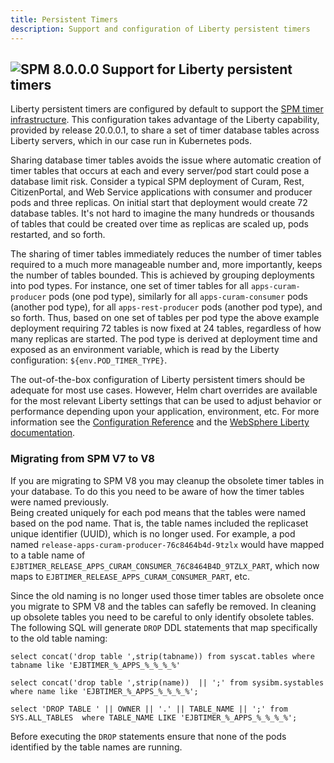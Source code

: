 ```yaml
---
title: Persistent Timers
description: Support and configuration of Liberty persistent timers
---
```


## ![SPM 8.0.0.0](https://img.shields.io/badge/-SPM_8.0.0.0-green) Support for Liberty persistent timers

Liberty persistent timers are configured by default to support the [SPM timer infrastructure](https://www.ibm.com/docs/en/spm/8.0.2?topic=behavior-cram-timer).
This configuration takes advantage of the Liberty capability, provided by release 20.0.0.1, to share a set of timer database tables across Liberty servers, which in our case run in Kubernetes pods.

Sharing database timer tables avoids the issue where automatic creation of timer tables that occurs at each and every server/pod start could pose a database limit risk.
Consider a typical SPM deployment of Curam, Rest, CitizenPortal, and Web Service applications with consumer and producer pods and three replicas.
On initial start that deployment would create 72 database tables.
It's not hard to imagine the many hundreds or thousands of tables that could be created over time as replicas are scaled up, pods restarted, and so forth.

The sharing of timer tables immediately reduces the number of timer tables required to a much more manageable number and, more importantly, keeps the number of tables bounded. This is achieved by grouping deployments into pod types.
For instance, one set of timer tables for all `apps-curam-producer` pods (one pod type), similarly for all `apps-curam-consumer` pods (another pod type), for all `apps-rest-producer` pods (another pod type), and so forth.
Thus, based on one set of tables per pod type the above example deployment requiring 72 tables is now fixed at 24 tables, regardless of how many replicas are started.
The pod type is derived at deployment time and exposed as an environment variable, which is read by the Liberty configuration: `${env.POD_TIMER_TYPE}`.

The out-of-the-box configuration of Liberty persistent timers should be adequate for most use cases.
However, Helm chart overrides are available for the most relevant Liberty settings that can be used to adjust behavior or performance depending upon your application, environment, etc.
For more information see the [Configuration Reference](/deployment/config-reference#liberty-runtime) and the [WebSphere Liberty documentation](https://www.ibm.com/docs/en/was-liberty/base?topic=applications-configuring-enterprise-javabeans-timer-service-persistent-timers).

### Migrating from SPM V7 to V8

If you are migrating to SPM V8 you may cleanup the obsolete timer tables in your database.
To do this you need to be aware of how the timer tables were named previously.  
Being created uniquely for each pod means that the tables were named based on the pod name.
That is, the table names included the replicaset unique identifier (UUID), which is no longer used.
For example, a pod named `release-apps-curam-producer-76c8464b4d-9tzlx` would have mapped to a table name of  `EJBTIMER_RELEASE_APPS_CURAM_CONSUMER_76C8464B4D_9TZLX_PART`, which now maps to `EJBTIMER_RELEASE_APPS_CURAM_CONSUMER_PART`, etc.

Since the old naming is no longer used those timer tables are obsolete once you migrate to SPM V8 and the tables can safefly be removed.
In cleaning up obsolete tables you need to be careful to only identify obsolete tables.
The following SQL will generate `DROP` DDL statements that map specifically to the old table naming:

<Tabs>

<Tab label="Db2">
<Row>
<Column>

```shell
select concat('drop table ',strip(tabname)) from syscat.tables where tabname like 'EJBTIMER_%_APPS_%_%_%_%'
```

</Column>
</Row>
</Tab>

<Tab label="Db2 for z/OS">
<Row>
<Column>

```shell
select concat('drop table ',strip(name))  || ';' from sysibm.systables where name like 'EJBTIMER_%_APPS_%_%_%_%';
```

</Column>
</Row>
</Tab>

<Tab label="Oracle">
<Row>
<Column>

```shell
select 'DROP TABLE ' || OWNER || '.' || TABLE_NAME || ';' from SYS.ALL_TABLES  where TABLE_NAME LIKE 'EJBTIMER_%_APPS_%_%_%_%';
```

</Column>
</Row>
</Tab>

</Tabs>

Before executing the `DROP` statements ensure that none of the pods identified by the table names are running.

